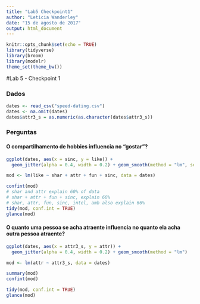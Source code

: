 ```yaml
---
title: "Lab5 Checkpoint1"
author: "Leticia Wanderley"
date: "15 de agosto de 2017"
output: html_document
---
```


```r
knitr::opts_chunk$set(echo = TRUE)
library(tidyverse)
library(broom)
library(modelr)
theme_set(theme_bw())
```

#Lab 5 - Checkpoint 1

### Dados
```r
dates <- read_csv("speed-dating.csv")
dates <- na.omit(dates)
dates$attr3_s = as.numeric(as.character(dates$attr3_s))
```

### Perguntas

#### O compartilhamento de hobbies influencia no "gostar"?

```r
ggplot(dates, aes(x = sinc, y = like)) + 
  geom_jitter(alpha = 0.4, width = 0.2) + geom_smooth(method = "lm", se = FALSE)
```

```r
mod <- lm(like ~ shar + attr + fun + sinc, data = dates)

confint(mod)
# shar and attr explain 60% of data
# shar + attr + fun + sinc, explain 66%
# shar, attr, fun, sinc, intel, amb also explain 66%
tidy(mod, conf.int = TRUE)
glance(mod) 
```

#### O quanto uma pessoa se acha atraente influencia no quanto ela acha outra pessoa atraente?

```r
ggplot(dates, aes(x = attr3_s, y = attr)) + 
  geom_jitter(alpha = 0.4, width = 0.2) + geom_smooth(method = "lm")

mod <- lm(attr ~ attr3_s, data = dates)

summary(mod)
confint(mod)

tidy(mod, conf.int = TRUE)
glance(mod) 
```